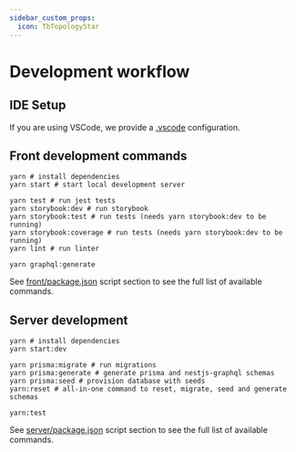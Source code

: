 ```yaml
---
sidebar_custom_props:
  icon: TbTopologyStar
---
```

# Development workflow


## IDE Setup

If you are using VSCode, we provide a [.vscode](https://github.com/twentyhq/twenty/tree/main/.vscode) configuration.

## Front development commands

```
yarn # install dependencies
yarn start # start local development server

yarn test # run jest tests
yarn storybook:dev # run storybook
yarn storybook:test # run tests (needs yarn storybook:dev to be running)
yarn storybook:coverage # run tests (needs yarn storybook:dev to be running)
yarn lint # run linter

yarn graphql:generate
```

See [front/package.json](https://github.com/twentyhq/twenty/blob/main/front/package.json) script section to see the full list of available commands.

## Server development

```
yarn # install dependencies
yarn start:dev

yarn prisma:migrate # run migrations
yarn prisma:generate # generate prisma and nestjs-graphql schemas
yarn prisma:seed # provision database with seeds
yarn:reset # all-in-one command to reset, migrate, seed and generate schemas

yarn:test
```

See [server/package.json](https://github.com/twentyhq/twenty/blob/main/server/package.json) script section to see the full list of available commands.